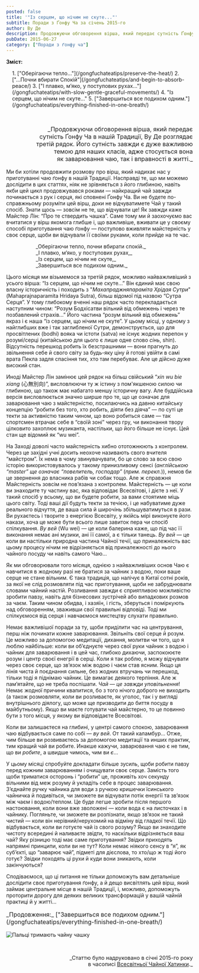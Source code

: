 ```yaml
---
posted: false
title: '"Із серцем, що нічим не скуте..."'
subtitle: Поради з Ґонфу Ча за січень 2015-го
author: Ву Де
description: Продовжуючи обговорення вірша, який передає сутність Ґонфу Ча в нашій Традиції, Ву Де розгляне третій рядок...
pubDate: 2015-06-27
category: ["Поради з ґонфу ча"]
---
```



**Зміст:**
<section style="padding-left: 1rem;">
1. ["Оберігаючи тепло..."](/gongfuchateatips/preserve-the-heat/)
2. ["...Почни вбирати Спокій"](/gongfuchateatips/and-begin-to-absorb-peace/)
3. ["І плавко, м’яко, у поступових рухах..."](/gongfuchateatips/with-slow-gentle-graceful-movements/)
4. "Із серцем, що нічим не скуте..."
5. ["Завершиться все подихом одним."](/gongfuchateatips/everything-finished-in-one-breath/)
</section>

<p>&nbsp;</p>

<p style="font-size: 1rem; padding-left: 3rem; text-align: right; text-wrap: balance;">_Продовжуючи обговорення вірша, який передає сутність Ґонфу Ча в нашій Традиції, Ву Де розглядає третій рядок. Його сутність завжди є дуже важливою темою для наших класів, адже стосується вона як заварювання чаю, так і вправності в житті._</p>

Ми би хотіли продовжити розмову про вірш, який надихає нас у приготуванні чаю ґонфу в нашій Традиції. Насправді те, що ми можемо дослідити в цих статтях, ніяк не зрівняється з його глибиною, навіть якби цей цикл продовжувався роками — найкращий чай завжди починається з рук і серця, які сповнені Ґонфу Ча. Ви не будете по-справжньому розуміти цей вірш, доки не відчуватимете Чай у такий спосіб. Знати щось — зовсім не те, що відчувати це! Як завжди каже Майстер Лін: “Про те ствердить чашка”. Саме тому ми й заохочуємо вас вчитатися у вірш якомога глибше і, що важливіше, вживати це у своєму способі приготування чаю ґонфу — поступово вживляти майстерність у своє серце, щоби ви відчували її своїми руками, коли прийде на те час.

<p style="margin-left: 5rem; color: var(--green);">_Оберігаючи тепло, почни вбирати спокій._<br />_І плавко, м’яко, у поступових рухах,_<br />_Із серцем, що нічим не скуте,_<br />_Завершиться все подихом одним._</p>

Цього місяця ми візьмемося за третій рядок, можливо найважливіший з усього вірша: “Із серцем, що нічим не скуте…” Він єдиний має свою власну історичність і походить з "_Махапраджняпараміта Хрідая Сутри_"(Mahaprajnaparamita Hridaya Sutra), більш відомої під назвою “Сутра Серця”. У тому глибокому вченні наш рядок часто перекладається наступним чином: “Розум Бодхісатви вільний від обмежень і через те позбавлений страхів…” Його частина “розум вільний від обмежень” якраз і є наша “із серцем, що нічим не скуте”. У цьому місці, у одному з найглибших вже і так заглибленої Сутри, демонструється, що для просвітлених (bodhi) вояка чи істоти (satva) не існує жодних перепон у розумі/серці (китайською для цього є лише одне слово _сінь_, shin). Відсутність перешкод робить їх безстрашними — вони прагнуть до звільнення себе й свого світу за будь-яку ціну й готові увійти в самі врата Пекла задля спасіння тих, хто там перебуває. Але це дійсно дуже високий стан.

Иноді Майстер Лін замінює цей рядок на більш свійський “_xin wu bie xiang_ (心無別向)”, висловлюючи ту ж істину з пом'якшеною силою чи глибиною, що також має набагато меншу історичну вагу. Але буддійська версія висловлюється значно ширше про те, що це означає для заварювання чаю з майстерністю, посилаючись на давню китайську концепцію “робити без того, хто робить, діяти без діяча” — по суті це текти за активністю таким чином, що воно робиться саме — так спортсмен втрачає себе в “своїй зоні” через гру, чи виконання твору цілковито захоплює музиканта, настільки, що його більше не існує. Цей стан ще відомий як “wu wei”.

На Заході доволі часто майстерність хибно ототожнюють з контролем. Через це західні учні досить неохоче називають свого вчителя “майстром”. Їх нема в чому звинувачувати, бо це слово за всю свою історію використовувалось у такому принизливому сенсі (_англійською “master” ще означає “повелитель, господар”_ (_прим. перекл._)), немов би це звернення до власника рабів чи собак тощо. Але ж справжня Майстерність зовсім не пов’язана з контролем. Майстерність — це коли ви знаходите ту частину вас, яка відповідає Всесвітові, і дієте з неї. У такий спосіб у всьому, що ви будете робити, за вами стоятиме міць цього світу. Тоді ваші дії будуть текти за течією, і це набуватиме дуже реального відчуття, де ваша сила й широчінь збільшуватимуться в рази. Ви рухаєтесь і творите з енергією Всесвіту, у якійсь мірі виконуєте його накази, хоча це може бути всього лише завиток пера чи спосіб спілкування. _Ву вей_ (Wu wei) — це коли балерина каже, що під час її виконання немає ані музики, ані її самої, а є тільки танець. _Ву вей_ — це коли ви настільки природна частина Чайної течії, що приналежність вас цьому процесу нічим не відрізняється від приналежності до нього чайного посуду чи навіть самого Чаю...

Як ми обговорювали того місяця, однією з найважливіших основ Чаю є навчитися в жодному разі не братися за чайник з водою, поки ваше серце не стане вільним. Є така традиція, що налічує в Китаї сотні років, за якої не слід розмовляти під час приготування, щоби не забруднювати словами чайний настій. Розливання завжди є сприятливою можливістю зробити павзу, навіть для бізнесових зустрічей або випадкових розмов за чаєм. Таким чином обидва, і хазяїн, і гість, зберуться і поміркують над обговоренням, зваживши свої правильні відповіді. Тоді ми спілкуємося від серця і навчаємося мистецтву слухати правильно.

Немає важливішої поради за ту, щоби приділити час на центрування, перш ніж починати кожне заварювання. Звільніть свої серце й розум. Це можливо за допомогою медитації, дихання, молитви чи того, що я люблю найбільше: коли ви об’єднуєте через свої руки чайник з водою і чайник для заварювання і в цей час, глибоко дихаючи, заспокоюєте розум і центр своєї енегрії в серці. Коли я так роблю, я можу відчувати через своє серце, що зв’язок між водою і чаєм став ясним. Якщо ця лінія чиста й поєднання сильне, без жодних втручань чи перешкод, тільки тоді я піднімаю чайник. Це вимагає деякого терпіння. Але ж пам’ятайте, що не треба поспішати. _Чай — це завжди уповільнення_! Немає жодної причини квапитися, бо з того нічого доброго не виходить (а також розмовляти, коли ви розливаєте, як уголос, так і у вигляді внутрішнього діялогу, що може ще призводити до биття посуду в майбутньому). Якщо ви маєте готувати чай майстерно, то це повинно бути з того місця, у якому ви відповідаєте Всесвітові.

Коли ви залишаєтеся на глибині, у центрі самого спокою, заварювання чаю відбувається саме по собі — _ву вей_. От такий каламбур... Отже, чим більше ви розвиваєтесь за допомогою медитації та инших практик, тим кращий чай ви робите. Инакше кажучи, заварювання чаю є не тим, що ви _робите_, а швидше чимось, чим ви _є_...

У цьому місяці спробуйте докладати більше зусиль, щоби робити павзу перед кожним заварюванням і очищувати своє серце. Замість того щоби триматися осторонь і “робити” це, проживіть хоч секунду вільними від меж розуму й укладіть себе в процес заварювання. З’єднайте ручку чайника для води з ручкою кришечки їсинського чайничка й подивіться, чи зможете ви відчувати потік енергії та зв’язок між чаєм і водою/теплом. Це буде легше зробити після першого настоювання, коли вони вже зволожені — коли вода є на листочках і в чайнику. Погляньте, чи зможете ви розпізнати, якщо зв’язок не такий чистий — коли він нерівний/нерухомий на відміну від гладкої течії. Що відбувається, коли ви готуєте чай із свого розуму? Якщо ви знаходите чистоту всередині й наливаєте звідти, то наскільки відрізняється ваш чай? Яку різницю тоді має саме приготування? Звідки приходять напрямні принципи, коли ви не тут? Коли немає ніякого сенсу в “я”, як суб’єкті, що “заварює чай”, підметі для дієслова, то хто/що ж тоді його готує? Звідки походять ці рухи й куди вони зникають, коли закінчуються?

Сподіваємося, що ці питання не тільки допоможуть вам детальніше дослідити своє приготування ґонфу, а й дещо висвітлять цей вірш, який займає центральне місце в нашій Традиції, і, можливо, допоможуть проторити дорогу для деяких великих трансформацій у вашій чайній практиці й у житті...

<p style="font-size: 1rem">_Продовження:_ ["Завершиться все подихом одним."](/gongfuchateatips/everything-finished-in-one-breath/)</p>

<img class="align-center" src={Image1.src} alt="Пальці тримають чайну чашку" />

<p>&nbsp;</p>
<p align="right" style="font-size: 0.9rem;">_Статтю було надруковано в січні 2015-го року<br />в часописі <a title="globalteahut.org" href="http://www.globalteahut.org/" target="_blank" rel="noopener">Всесвітньої Чайної Хатинки</a>._</p>